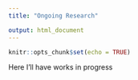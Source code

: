 ```yaml
---
title: "Ongoing Research"

output: html_document
---
```


```r
knitr::opts_chunk$set(echo = TRUE)
```

Here I'll have works in progress